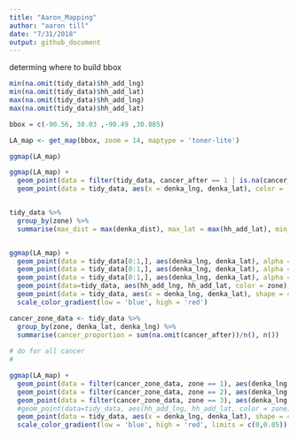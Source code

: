 ```yaml
---
title: "Aaron_Mapping"
author: "aaron till"
date: "7/31/2018"
output: github_document
---
```





determing where to build bbox
```r
min(na.omit(tidy_data)$hh_add_lng)
min(na.omit(tidy_data)$hh_add_lat)
max(na.omit(tidy_data)$hh_add_lng)
max(na.omit(tidy_data)$hh_add_lat)

```

```r

bbox = c(-90.56, 30.03 ,-90.49 ,30.085)

LA_map <- get_map(bbox, zoom = 14, maptype = 'toner-lite')

ggmap(LA_map)

```

```r

ggmap(LA_map) +
  geom_point(data = filter(tidy_data, cancer_after == 1 | is.na(cancer_after)), aes(x = hh_add_lng, y = hh_add_lat, color = cancer_after)) +
  geom_point(data = tidy_data, aes(x = denka_lng, denka_lat), color = 'red', size = 3)



```



```r

tidy_data %>%
  group_by(zone) %>%
  summarise(max_dist = max(denka_dist), max_lat = max(hh_add_lat), min_lat = min(hh_add_lat), max_lng = max(hh_add_lng), min_lng = min(hh_add_lng))



```



```r

ggmap(LA_map) +
  geom_point(data = tidy_data[0:1,], aes(denka_lng, denka_lat), alpha = 0.1, shape = 21,size = 41)+
  geom_point(data = tidy_data[0:1,], aes(denka_lng, denka_lat), alpha = 0.1,shape = 21, size = 85)+
  geom_point(data = tidy_data[0:1,], aes(denka_lng, denka_lat), alpha = 0.1, shape = 21, size = 150)+
  geom_point(data=tidy_data, aes(hh_add_lng, hh_add_lat, color = zone), size = 0.25) +
  geom_point(data = tidy_data, aes(x = denka_lng, denka_lat), shape = 4, size = 3)+
  scale_color_gradient(low = 'blue', high = 'red')


```




```r

cancer_zone_data <- tidy_data %>%
  group_by(zone, denka_lat, denka_lng) %>%
  summarise(cancer_proportion = sum(na.omit(cancer_after))/n(), n())
 
# do for all cancer
# 
```


```r

ggmap(LA_map) +
  geom_point(data = filter(cancer_zone_data, zone == 1), aes(denka_lng, denka_lat, color = cancer_proportion), alpha = 0.1, size = 41)+
  geom_point(data = filter(cancer_zone_data, zone == 2), aes(denka_lng, denka_lat, color = cancer_proportion), alpha = 0.1, size = 85)+
  geom_point(data = filter(cancer_zone_data, zone == 3), aes(denka_lng, denka_lat, color = cancer_proportion), alpha = 0.1, size = 150)+
  #geom_point(data=tidy_data, aes(hh_add_lng, hh_add_lat, color = zone), size = 0.25) +
  geom_point(data = tidy_data, aes(x = denka_lng, denka_lat), shape = 4, size = 3)+
  scale_color_gradient(low = 'blue', high = 'red', limits = c(0,0.05))


```